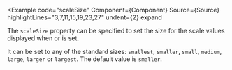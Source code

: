 
<Example
  code="scaleSize"
  Component={Component}
  Source={Source}
  highlightLines="3,7,11,15,19,23,27"
  undent={2}
  expand
>
  The `scaleSize` property can be specified to set the size for the scale
  values displayed when <CodeHashLink id="showScale"/> or
  <CodeHashLink id="showLimits"/> is set.

  It can be set to any of the standard sizes: `smallest`, `smaller`, `small`,
  `medium`, `large`, `larger` or `largest`. The default value is `smaller`.
</Example>
